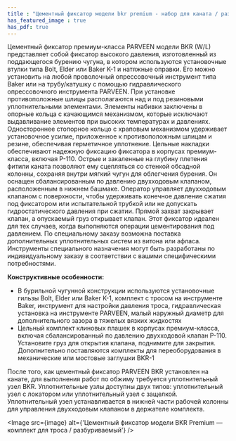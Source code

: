 ```yaml
---
title : "Цементный фиксатор модели bkr premium - набор для каната / разбуриваемый"
has_featured_image : true
has_pdf: true
---
```


Цементный фиксатор премиум-класса PARVEEN модели BKR (W/L) представляет собой фиксатор высокого давления, изготовленный из поддающегося бурению чугуна, в котором используются установочные втулки типа Bolt, Elder или Baker K-1 и натяжные оправки. Его можно установить на любой проволочный опрессовочный инструмент типа Baker или на трубу/катушку с помощью гидравлического опрессовочного инструмента PARVEEN. При установке противоположные шлицы располагаются над и под резиновыми уплотнительными элементами. Элементы набивки заключены в опорные кольца с качающимся механизмом, которые исключают выдавливание элементов при высоких температурах и давлениях. Одностороннее стопорное кольцо с храповым механизмом удерживает установочное усилие, приложенное к противоположным шлицам и резине, обеспечивая герметичное уплотнение. Цельные накладки обеспечивают надежную фиксацию фиксатора в корпусах премиум-класса, включая P-110. Острые и закаленные на глубину плетения фитили каната позволяют ему сцепляться со стенкой обсадной колонны, сохраняя внутри мягкий чугун для облегчения бурения. Он оснащен сбалансированным по давлению двухходовым клапаном, расположенным в нижнем башмаке. Оператор управляет двухходовым клапаном с поверхности, чтобы удерживать конечное давление сжатия под фиксатором или испытательной трубкой или не допускать гидростатического давления при сжатии. Прямой захват закрывает клапан, а опускаемый груз открывает клапан. Этот фиксатор идеален для тех случаев, когда выполняются операции цементирования под давлением. По специальному заказу возможна поставка дополнительных уплотнительных систем из витона или афласа. Инструменты специального назначения могут быть разработаны по индивидуальному заказу в соответствии с вашими специфическими потребностями.

**Конструктивные особенности:**
* В бурильной чугунной конструкции используются установочные гильзы Bolt, Elder или Baker K-1, комплект с тросом на инструменте Baker, инструмент для настройки давления троса, гидравлическая установка на инструменте PARVEEN, малый наружный диаметр для дополнительного зазора в тяжелых вязких жидкостях
* Цельный комплект клиновых плашек в корпусах премиум-класса, включая сбалансированный по давлению двухходовой клапан P-110. Установите груз для открытия клапана, поднимите для закрытия. Дополнительно поставляются комплекты для переоборудования в механические или мостовые заглушки BKR-1

После того, как цементный фиксатор PARVEEN BKR установлен на канате, для выполнения работ по обжиму требуется уплотнительный узел BKR. Уплотнительные узлы доступны двух типов: уплотнительный узел с локатором или уплотнительный узел с защелкой. Уплотнительный узел устанавливается в нижней части рабочей колонны для управления двухходовым клапаном в держателе комплекта.


<Image src={image} alt={'Цементный фиксатор модели BKR Premium — комплект для троса / разбуриваемый'} />